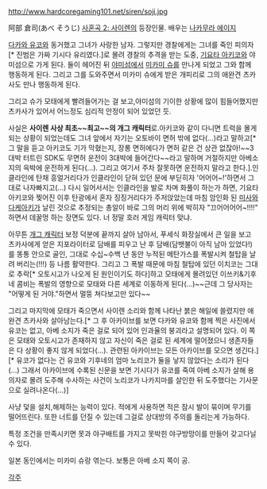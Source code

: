 http://www.hardcoregaming101.net/siren/soji.jpg

阿部 倉司(あべ そうじ)
[[사혼곡 2: 사이렌]]의 등장인물. 배우는 [[나카무라 에이지]]

[[다카와 유코]]와 동거했고 그녀가 사랑한 남자. 그렇지만 경찰에게는 그녀를 죽인 피의자[* 진범은 가짜 기시다 유리였다.]로 몰려 경찰의 추격을 받는 도중, [[기요타 아키코]]와 야미섬으로 가게 된다. 둘이 헤어진 뒤 [[야미섬]]에서 [[미카미 슈]]를 만나게 되었고 그와 함께 행동하게 된다. 그리고 그를 도와주면서 미카미 슈에게 받은 개피리로 그의 애완견 츠카사도 만나 행동하게 된다.

그리고 슈가 모태에게 빨려들어가는 걸 보고,야미섬의 기이한 상황에 많이 힘들어했지만 츠카사가 있어서 어느정도 심리적 안정이 되어 있었던 듯.


사실은 '''사이렌 사상 최초~~최고~~의 개그 캐릭터'''로.아키코와 같이 다니면 트럭을 몰게 되는 상황이 되었는데도 그녀 앞에서 자기는 오토바이 면허 밖에 없다(…)라고 말하고[* 그 말을 듣고 아키코도 기가 막혔는지, 장롱 면허에다가 면허 같은 건 상관 없잖아!~~3대박 터트린 SDK도 무면허 운전이 3대박에 들어간다~~라고 말하며 거절하지만 아베소지의 윽박에 운전하게 된다(…). 그리고 여기서 주차 잘못하면 운전하지 말라고 한다.].인클라인에 탄채 흥얼거리다가 인클라인이 닫혀 있던 문에 부딛히자 '어어어~!'하면서 그대로 나자빠지고(…) 다시 일어서서는 인클라인을 발로 차며 화풀이 하는가 하면, 기요타 아키코와 찢어진 이후 탄광에서 혼자 징징거리다가 주저앉았는데 마침 암인화 된 [[미사와 다케아키]]가 날린 것으로 추정되는 총알이 바로 그의 머리 위에 박히자 "끄어어어어~!!!!" 하면서 데꿀멍 하는 장면도 있다. 너 정말 호러 게임 캐릭터 맞냐.

아무튼 [[개그 캐릭터]] 보정 덕분에 끝까지 살아 남아서, 푸세식 화장실에서 큰 일을 보고 츠카사에게 얻은 지포라이터로 담배를 피우고 난 후 담배(담뱃불이 아직 남아 있었다!)를 똥통 안으로 골인, 그대로 수십~수백 년 동안 누적된 메탄가스를 폭발시켜 철탑을 날려 버리는(!!!) 등 나름 활약한다. 그리고 그 폭발 때문에 마침 철탑에 있던 이치코는 그대로 추락[* 오토시고가 나오게 된 원인이기도 하다]하고 모태에게 몰려있던 이쓰키&기후네 콤비는 폭발의 영향으로 모태와 다른 세계로 이동하게 된다(…)~~근데 그 당사자는 "어떻게 된 거야."하면서 멀뚱 쳐다보고만 있다~~

그리고 마지막에 모태가 죽으면서 사이렌 소리와 함께 나타난 붉은 해일에 쓸렸지만 애완견 츠카사와 살아남는다.[* 그 후 아카이브를 보면 다카와 유코와 함께 찍은 사진에서 유코는 없고, 아베 소지가 죽은 걸로 되어 있어 인과율의 붕괴라고 설명되어 있다. 이 쪽은 모태와 오토시고가 존재하지 않고 자신이 죽은 걸로 된 세계에 떨어졌으니 생존자들은 다 상황이 좋지 않게 되었다(…). 관련된 아카이브는 모든 아카이브를 모으면 생긴다.][* 유코가 없다는 건 유코와 기후네의 엄마 노리코가 둘을 낳지 않았다는 소리가 된다(...) 그래서 아카이브에 수록된 신문을 보면 기시다가 유코를 죽여 아베 소지가 살해 용의자로 몰려 도주해 수사하는 사건이 노리코가 나카지마를 살인한 뒤 도주했다는 기사문으로 실려나온다(...)]

사냥 덫을 설치,해제하는 능력이 있다. 적에게 사용하면 적은 잠시 발이 묶이며 무기를 떨어뜨린다. 또한 너트를 던질 수 있는데 그걸로 상대방의 주의를 돌리는게 가능하다.

특정 조건을 만족시키면 못과 야구배트를 가지고 못박힌 야구방망이를 만들어 갖고다닐 수 있다.

일본 동인에서는 미카미 슈랑 엮는다. 보통은 아베 소지 쪽이 공.

[[각주]]
